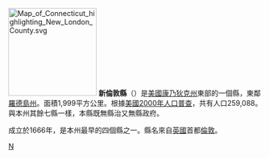 {{Unreferenced|time=2008-10-22}}
{{noteTA
|G1=USState
}}
[[File:Map_of_Connecticut_highlighting_New_London_County.svg|175px]]
'''新倫敦縣'''（{{lang-en|New London County}}）是[[美國|美國]][[康乃狄克州|康乃狄克州]]東部的一個縣，東鄰[[羅德島州|羅德島州]]。面積1,999平方公里。根據[[美國2000年人口普查|美國2000年人口普查]]，共有人口259,088。與本州其餘七縣一樣，本縣既無縣治又無縣政府。

成立於1666年，是本州最早的四個縣之一。縣名來自[[英國|英國]]首都[[倫敦|倫敦]]。
{{新倫敦縣 (康涅狄格州)}}
{{Connecticut}}

[[Category:康涅狄格州行政区划|N]]